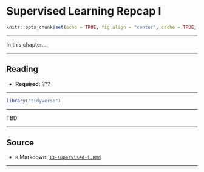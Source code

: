 # Supervised Learning Repcap I

```r
knitr::opts_chunk$set(echo = TRUE, fig.align = "center", cache = TRUE, autodep = TRUE)
```

***

In this chapter...

***

## Reading

- **Required:** ???

***

```r
library("tidyverse")
```

***

TBD

***

## Source

- `R` Markdown: [`13-supervised-i.Rmd`](13-supervised-i.Rmd)

***
